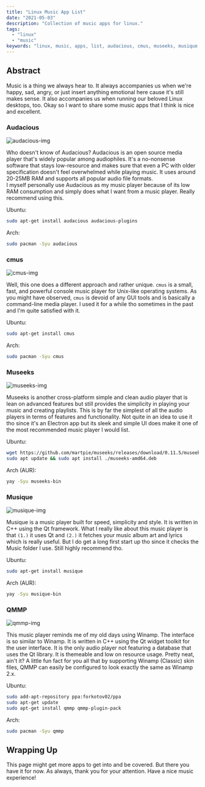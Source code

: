 ```yaml
---
title: "Linux Music App List"
date: "2021-05-03"
description: "Collection of music apps for linux."
tags:
  - "linux"
  - "music"
keywords: "linux, music, apps, list, audacious, cmus, museeks, musique, qmmp, ubuntu, arch, os, qt, gtk"
---
```


## Abstract

Music is a thing we always hear to. It always accompanies us when we're happy, sad, angry, or just insert anything emotional here cause it's still makes sense. It also accompanies us when running our beloved Linux desktops, too. Okay so I want to share some music apps that I think is nice and excellent.

### Audacious

![audacious-img](/linux/applist/music/audacious.webp)

Who doesn't know of Audacious? Audacious is an open source media player that's widely popular among audiophiles. It's a no-nonsense software that stays low-resource and makes sure that even a PC with older specification doesn't feel overwhelmed while playing music. It uses around 20-25MB RAM and supports all popular audio file formats.\
I myself personally use Audacious as my music player because of its low RAM consumption and simply does what I want from a music player. Really recommend using this.

Ubuntu:

```bash
sudo apt-get install audacious audacious-plugins
```

Arch:

```bash
sudo pacman -Syu audacious
```

### cmus

![cmus-img](/linux/applist/music/cmus.webp)

Well, this one does a different approach and rather unique. `cmus` is a small, fast, and powerful console music player for Unix-like operating systems. As you might have observed, `cmus` is devoid of any GUI tools and is basically a command-line media player. I used it for a while tho sometimes in the past and I'm quite satisfied with it.

Ubuntu:

```bash
sudo apt-get install cmus
```

Arch:

```bash
sudo pacman -Syu cmus
```

### Museeks

![museeks-img](/linux/applist/music/museeks.webp)

Museeks is another cross-platform simple and clean audio player that is lean on advanced features but still provides the simplicity in playing your music and creating playlists. This is by far the simplest of all the audio players in terms of features and functionality. Not quite in an idea to use it tho since it's an Electron app but its sleek and simple UI does make it one of the most recommended music player I would list.

Ubuntu:

```bash
wget https://github.com/martpie/museeks/releases/download/0.11.5/museeks-amd64.deb
sudo apt update && sudo apt install ./museeks-amd64.deb
```

Arch (AUR):

```bash
yay -Syu museeks-bin
```

### Musique

![musique-img](/linux/applist/music/musique.webp)

Musique is a music player built for speed, simplicity and style. It is written in C++ using the Qt framework. What I really like about this music player is that `(1.)` it uses Qt and `(2.)` it fetches your music album art and lyrics which is really useful. But I do get a long first start up tho since it checks the Music folder I use. Still highly recommend tho.

Ubuntu:

```bash
sudo apt-get install musique
```

Arch (AUR):

```bash
yay -Syu musique-bin
```

### QMMP

![qmmp-img](/linux/applist/music/qmmp.webp)

This music player reminds me of my old days using Winamp. The interface is so similar to Winamp. It is written in C++ using the Qt widget toolkit for the user interface. It is the only audio player not featuring a database that uses the Qt library. It is themeable and low on resource usage. Pretty neat, ain't it? A little fun fact for you all that by supporting Winamp (Classic) skin files, QMMP can easily be configured to look exactly the same as Winamp 2.x.

Ubuntu:

```bash
sudo add-apt-repository ppa:forkotov02/ppa
sudo apt-get update
sudo apt-get install qmmp qmmp-plugin-pack
```

Arch:

```bash
sudo pacman -Syu qmmp
```

## Wrapping Up

This page might get more apps to get into and be covered. But there you have it for now. As always, thank you for your attention. Have a nice music experience!
